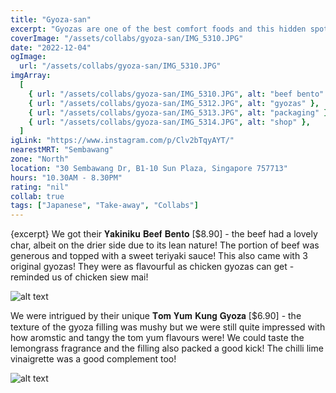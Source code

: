 ```yaml
---
title: "Gyoza-san"
excerpt: "Gyozas are one of the best comfort foods and this hidden spot at the basement of Sun Plaza offers some unique ones!"
coverImage: "/assets/collabs/gyoza-san/IMG_5310.JPG"
date: "2022-12-04"
ogImage:
  url: "/assets/collabs/gyoza-san/IMG_5310.JPG"
imgArray:
  [
    { url: "/assets/collabs/gyoza-san/IMG_5310.JPG", alt: "beef bento" },
    { url: "/assets/collabs/gyoza-san/IMG_5312.JPG", alt: "gyozas" },
    { url: "/assets/collabs/gyoza-san/IMG_5313.JPG", alt: "packaging" },
    { url: "/assets/collabs/gyoza-san/IMG_5314.JPG", alt: "shop" },
  ]
igLink: "https://www.instagram.com/p/Clv2bTqyAYT/"
nearestMRT: "Sembawang"
zone: "North"
location: "30 Sembawang Dr, B1-10 Sun Plaza, Singapore 757713"
hours: "10.30AM - 8.30PM"
rating: "nil"
collab: true
tags: ["Japanese", "Take-away", "Collabs"]
---
```


{excerpt} We got their 𝐘𝐚𝐤𝐢𝐧𝐢𝐤𝐮 𝐁𝐞𝐞𝐟 𝐁𝐞𝐧𝐭𝐨 [$8.90] - the beef had a lovely char, albeit on the drier side due to its lean nature! The portion of beef was generous and topped with a sweet teriyaki sauce! This also came with 3 original gyozas! They were as flavourful as chicken gyozas can get - reminded us of chicken siew mai!

![alt text](/assets/collabs/gyoza-san/IMG_5314.JPG)

We were intrigued by their unique 𝐓𝐨𝐦 𝐘𝐮𝐦 𝐊𝐮𝐧𝐠 𝐆𝐲𝐨𝐳𝐚 [$6.90] - the texture of the gyoza filling was mushy but we were still quite impressed with how aromstic and tangy the tom yum flavours were! We could taste the lemongrass fragrance and the filling also packed a good kick! The chilli lime vinaigrette was a good complement too!

![alt text](/assets/collabs/gyoza-san/IMG_5312.JPG)
